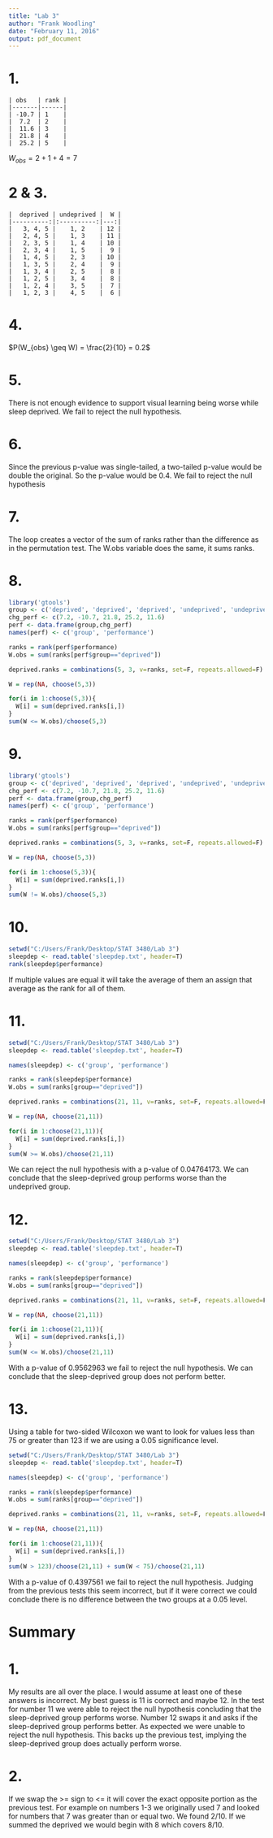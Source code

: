 ```yaml
---
title: "Lab 3"
author: "Frank Woodling"
date: "February 11, 2016"
output: pdf_document
---
```


# 1.
```
| obs   | rank |
|-------|------|
| -10.7 | 1    |
|  7.2  | 2    |
|  11.6 | 3    |
|  21.8 | 4    |
|  25.2 | 5    |

```
$W_{obs} = 2 + 1 + 4 = 7$

# 2 & 3.
```
|  deprived | undeprived |  W |
|----------:|:----------:|---:|
|   3, 4, 5 |    1, 2    | 12 |
|   2, 4, 5 |    1, 3    | 11 |
|   2, 3, 5 |    1, 4    | 10 |
|   2, 3, 4 |    1, 5    |  9 |
|   1, 4, 5 |    2, 3    | 10 |
|   1, 3, 5 |    2, 4    |  9 |
|   1, 3, 4 |    2, 5    |  8 |
|   1, 2, 5 |    3, 4    |  8 |
|   1, 2, 4 |    3, 5    |  7 |
|   1, 2, 3 |    4, 5    |  6 |
```
# 4.
$P(W_{obs} \geq W) = \frac{2}{10} = 0.2$

# 5.
There is not enough evidence to support visual learning being worse while sleep deprived.  We fail to reject the null hypothesis.

# 6.
Since the previous p-value was single-tailed, a two-tailed p-value would be double the original.  So the p-value would be 0.4.  We fail to reject the null hypothesis

# 7.
The loop creates a vector of the sum of ranks rather than the difference as in the permutation test.  The W.obs variable does the same, it sums ranks.

# 8.
```r
library('gtools')
group <- c('deprived', 'deprived', 'deprived', 'undeprived', 'undeprived')
chg_perf <- c(7.2, -10.7, 21.8, 25.2, 11.6)
perf <- data.frame(group,chg_perf)
names(perf) <- c('group', 'performance')

ranks = rank(perf$performance)
W.obs = sum(ranks[perf$group=="deprived"])

deprived.ranks = combinations(5, 3, v=ranks, set=F, repeats.allowed=F)

W = rep(NA, choose(5,3))

for(i in 1:choose(5,3)){
  W[i] = sum(deprived.ranks[i,])
}
sum(W <= W.obs)/choose(5,3)
```

# 9.
```r
library('gtools')
group <- c('deprived', 'deprived', 'deprived', 'undeprived', 'undeprived')
chg_perf <- c(7.2, -10.7, 21.8, 25.2, 11.6)
perf <- data.frame(group,chg_perf)
names(perf) <- c('group', 'performance')

ranks = rank(perf$performance)
W.obs = sum(ranks[perf$group=="deprived"])

deprived.ranks = combinations(5, 3, v=ranks, set=F, repeats.allowed=F)

W = rep(NA, choose(5,3))

for(i in 1:choose(5,3)){
  W[i] = sum(deprived.ranks[i,])
}
sum(W != W.obs)/choose(5,3)
```

# 10.
```r
setwd("C:/Users/Frank/Desktop/STAT 3480/Lab 3")
sleepdep <- read.table('sleepdep.txt', header=T)
rank(sleepdep$performance)
```
If multiple values are equal it will take the average of them an assign that average as the rank for all of them.  

# 11. 
```r
setwd("C:/Users/Frank/Desktop/STAT 3480/Lab 3")
sleepdep <- read.table('sleepdep.txt', header=T)

names(sleepdep) <- c('group', 'performance')

ranks = rank(sleepdep$performance)
W.obs = sum(ranks[group=="deprived"])

deprived.ranks = combinations(21, 11, v=ranks, set=F, repeats.allowed=F)

W = rep(NA, choose(21,11))

for(i in 1:choose(21,11)){
  W[i] = sum(deprived.ranks[i,])
}
sum(W >= W.obs)/choose(21,11)
```
We can reject the null hypothesis with a p-value of 0.04764173.  We can conclude that the sleep-deprived group performs worse than the undeprived group.


# 12.
```r
setwd("C:/Users/Frank/Desktop/STAT 3480/Lab 3")
sleepdep <- read.table('sleepdep.txt', header=T)

names(sleepdep) <- c('group', 'performance')

ranks = rank(sleepdep$performance)
W.obs = sum(ranks[group=="deprived"])

deprived.ranks = combinations(21, 11, v=ranks, set=F, repeats.allowed=F)

W = rep(NA, choose(21,11))

for(i in 1:choose(21,11)){
  W[i] = sum(deprived.ranks[i,])
}
sum(W <= W.obs)/choose(21,11)
```
With a p-value of 0.9562963 we fail to reject the null hypothesis.  We can conclude that the sleep-deprived group does not perform better.

# 13.
Using a table for two-sided Wilcoxon we want to look for values less than 75 or greater than 123 if we are using a 0.05 significance level.

```r
setwd("C:/Users/Frank/Desktop/STAT 3480/Lab 3")
sleepdep <- read.table('sleepdep.txt', header=T)

names(sleepdep) <- c('group', 'performance')

ranks = rank(sleepdep$performance)
W.obs = sum(ranks[group=="deprived"])

deprived.ranks = combinations(21, 11, v=ranks, set=F, repeats.allowed=F)

W = rep(NA, choose(21,11))

for(i in 1:choose(21,11)){
  W[i] = sum(deprived.ranks[i,])
}
sum(W > 123)/choose(21,11) + sum(W < 75)/choose(21,11)
```
With a p-value of 0.4397561 we fail to reject the null hypothesis.  Judging from the previous tests this seem incorrect, but if it were correct we could conclude there is no difference between the two groups at a 0.05 level.

# Summary
# 1.
My results are all over the place.  I would assume at least one of these answers is incorrect.  My best guess is 11 is correct and maybe 12.  In the test for number 11 we were able to reject the null hypothesis concluding that the sleep-deprived group performs worse.  Number 12 swaps it and asks if the sleep-deprived group performs better.  As expected we were unable to reject the null hypothesis.  This backs up the previous test, implying the sleep-deprived group does actually perform worse.  

# 2.
If we swap the >= sign to <= it will cover the exact opposite portion as the previous test.  For example on numbers 1-3 we originally used 7 and looked for numbers that 7 was greater than or equal two.  We found 2/10.  If we summed the deprived we would begin with 8 which covers 8/10.


